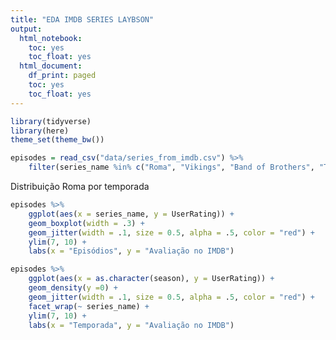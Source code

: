 ```yaml
---
title: "EDA IMDB SERIES LAYBSON"
output:  
  html_notebook:
    toc: yes
    toc_float: yes
  html_document:
    df_print: paged
    toc: yes
    toc_float: yes
---
```


```r
library(tidyverse)
library(here)
theme_set(theme_bw())
```

```r
episodes = read_csv("data/series_from_imdb.csv") %>%
    filter(series_name %in% c("Roma", "Vikings", "Band of Brothers", "The Borgias"))
```


Distribuição Roma por temporada

```r
episodes %>%
    ggplot(aes(x = series_name, y = UserRating)) + 
    geom_boxplot(width = .3) +
    geom_jitter(width = .1, size = 0.5, alpha = .5, color = "red") +
    ylim(7, 10) + 
    labs(x = "Episódios", y = "Avaliação no IMDB")
```

```r
episodes %>%
    ggplot(aes(x = as.character(season), y = UserRating)) + 
    geom_density(y =0) +
    geom_jitter(width = .1, size = 0.5, alpha = .5, color = "red") +
    facet_wrap(~ series_name) +
    ylim(7, 10) + 
    labs(x = "Temporada", y = "Avaliação no IMDB")
```

